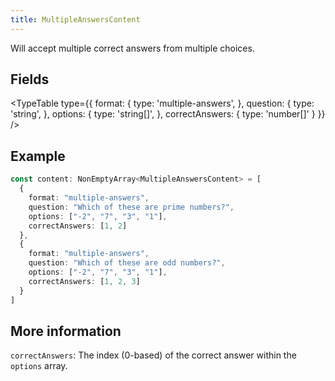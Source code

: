 ```yaml
---
title: MultipleAnswersContent
---
```

 
Will accept multiple correct answers from multiple choices.

## Fields
<TypeTable
  type={{
    format: {
      type: 'multiple-answers',
    },
    question: {
      type: 'string',
    },
    options: {
      type: 'string[]',
    },
    correctAnswers: {
      type: 'number[]'
    }
  }}
/>

## Example
```ts
const content: NonEmptyArray<MultipleAnswersContent> = [
  {
    format: "multiple-answers",
    question: "Which of these are prime numbers?",
    options: ["-2", "7", "3", "1"],
    correctAnswers: [1, 2]
  },
  {
    format: "multiple-answers",
    question: "Which of these are odd numbers?",
    options: ["-2", "7", "3", "1"],
    correctAnswers: [1, 2, 3]
  }
]
```

## More information
`correctAnswers`: The index (0-based) of the correct answer within the `options` array.